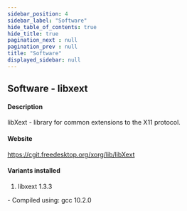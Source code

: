```yaml
---
sidebar_position: 4
sidebar_label: "Software"
hide_table_of_contents: true
hide_title: true
pagination_next : null
pagination_prev : null
title: "Software"
displayed_sidebar: null
---
```


## Software - libxext


#### Description
libXext - library for common extensions to the X11 protocol.

#### Website
https://cgit.freedesktop.org/xorg/lib/libXext

#### Variants installed
1. libxext 1.3.3
<div class="ul-circle">
    - Compiled using: gcc 10.2.0
</div>

